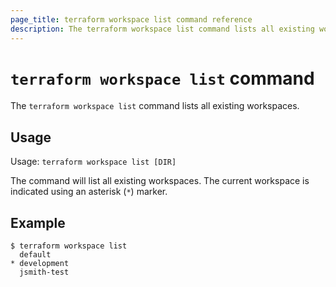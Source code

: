```yaml
---
page_title: terraform workspace list command reference
description: The terraform workspace list command lists all existing workspaces.
---
```


# `terraform workspace list` command

The `terraform workspace list` command lists all existing workspaces.

## Usage

Usage: `terraform workspace list [DIR]`

The command will list all existing workspaces. The current workspace is
indicated using an asterisk (`*`) marker.

## Example

```
$ terraform workspace list
  default
* development
  jsmith-test
```
